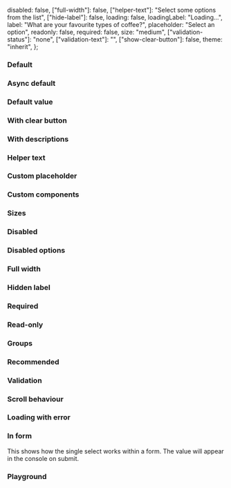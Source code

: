 
<Meta of={IcSelectMultiStories} />

<Description markdown={readme} />

  disabled: false,
  ["full-width"]: false,
  ["helper-text"]: "Select some options from the list",
  ["hide-label"]: false,
  loading: false,
  loadingLabel: "Loading...",
  label: "What are your favourite types of coffee?",
  placeholder: "Select an option",
  readonly: false,
  required: false,
  size: "medium",
  ["validation-status"]: "none",
  ["validation-text"]: "",
  ["show-clear-button"]: false,
  theme: "inherit",
};

### Default

<Canvas>
  <Story of={IcSelectMultiStories.Default} />
</Canvas>

### Async default

<Canvas>
  <Story of={IcSelectMultiStories.AsyncDefault} />
</Canvas>

### Default value

<Canvas>
  <Story of={IcSelectMultiStories.DefaultValue} />
</Canvas>

### With clear button

<Canvas>
  <Story of={IcSelectMultiStories.WithClearButton} />
</Canvas>

### With descriptions

<Canvas>
  <Story of={IcSelectMultiStories.WithDescriptions} />
</Canvas>

### Helper text

<Canvas>
  <Story of={IcSelectMultiStories.HelperText} />
</Canvas>

### Custom placeholder

<Canvas>
  <Story of={IcSelectMultiStories.CustomPlaceholder} />
</Canvas>

### Custom components

<Canvas>
  <Story of={IcSelectMultiStories.CustomComponents} />
</Canvas>

### Sizes

<Canvas>
  <Story of={IcSelectMultiStories.Sizes} />
</Canvas>

### Disabled

<Canvas>
  <Story of={IcSelectMultiStories.Disabled} />
</Canvas>

### Disabled options

<Canvas>
  <Story of={IcSelectMultiStories.DisabledOptions} />
</Canvas>

### Full width

<Canvas>
  <Story of={IcSelectMultiStories.FullWidth} />
</Canvas>

### Hidden label

<Canvas>
  <Story of={IcSelectMultiStories.HiddenLabel} />
</Canvas>

### Required

<Canvas>
  <Story of={IcSelectMultiStories.Required} />
</Canvas>

### Read-only

<Canvas>
  <Story of={IcSelectMultiStories.ReadOnly} />
</Canvas>

### Groups

<Canvas>
  <Story of={IcSelectMultiStories.Groups} />
</Canvas>

### Recommended

<Canvas>
  <Story of={IcSelectMultiStories.Recommended} />
</Canvas>

### Validation

<Canvas>
  <Story of={IcSelectMultiStories.Validation} />
</Canvas>

### Scroll behaviour

<Canvas>
  <Story of={IcSelectMultiStories.ScrollBehaviour} />
</Canvas>

### Loading with error

<Canvas>
  <Story of={IcSelectMultiStories.LoadingWithError} />
</Canvas>

### In form

This shows how the single select works within a form. The value will appear in the console on submit.

<Canvas>
  <Story of={IcSelectMultiStories.InForm} />
</Canvas>

### Playground

<Canvas>
  <Story of={IcSelectMultiStories.Playground} />
</Canvas>
